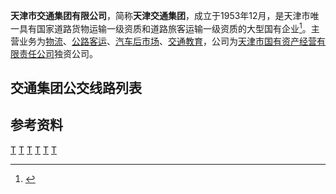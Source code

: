 {{Infobox Company
|company_name=天津市交通集团有限公司
|company_name_en=Tianjin Transportation Group
|company_logo=File:Tianjin Transportation Group logo.png
|company_type=
|other_name =天津交通集团
|foundation=1953年12月
|location={{CHN}}[[天津|天津]]
|area_served=[[天津市|天津市]][[和平区_(天津市)|和平区]][[营口道|营口道]]10号
|key_people=杨洪峰<ref>{{cite web |author1=天津日报 |author2=刘洪奇 |title=市交通集团领导到静海协商合作事宜 |url=http://www.xinhuanet.com/local/2017-12/05/c_129757014.htm |website=新华网 |accessdate=2017-12-05 |archive-date=2022-04-07 |archive-url=https://web.archive.org/web/20220407212700/http://www.xinhuanet.com/local/2017-12/05/c_129757014.htm }}</ref>
|services=
|capital=
| owner =[[天津市国有资产经营有限责任公司|天津市国有资产经营有限责任公司]] (100%)
| parent=[[天津市国有资产经营有限责任公司|天津市国有资产经营有限责任公司]]
|major_shareholder=
|homepage=[http://www.tjjtjt.net/ 天津市交通集团有限公司]
}}
'''天津市交通集团有限公司'''，简称'''天津交通集团'''，成立于1953年12月，是天津市唯一具有国家道路货物运输一级资质和道路旅客运输一级资质的大型国有企业<ref>{{cite web |title=天津市交通集团 |url=http://www.tjjtjt.net/system/2019/08/19/014335658.shtml |website=天津市交通集团 |accessdate=2019-08-19}}</ref>。主营业务为[[物流|物流]]、[[公路客运|公路客运]]、[[汽车后市场|汽车后市场]]、[[交通教育|交通教育]]，公司为[[天津市国有资产经营有限责任公司|天津市国有资产经营有限责任公司]]独资公司。

== 交通集团公交线路列表 ==
{{Expand section||time=2021-12-04T00:57:14+00:00}}

== 参考资料 ==
{{Reflist}}
{{天津小作品}}{{中国公司小作品}}
{{天津公路交通}}
[[Category:总部在天津的中华人民共和国国有公司|T]]
[[Category:天津市交通集团|T]]
[[Category:中华人民共和国交通运输公司|T]]
[[Category:中国物流公司|T]]
[[Category:1953年中国建立|T]]
[[Category:1953年成立的公司|T]]